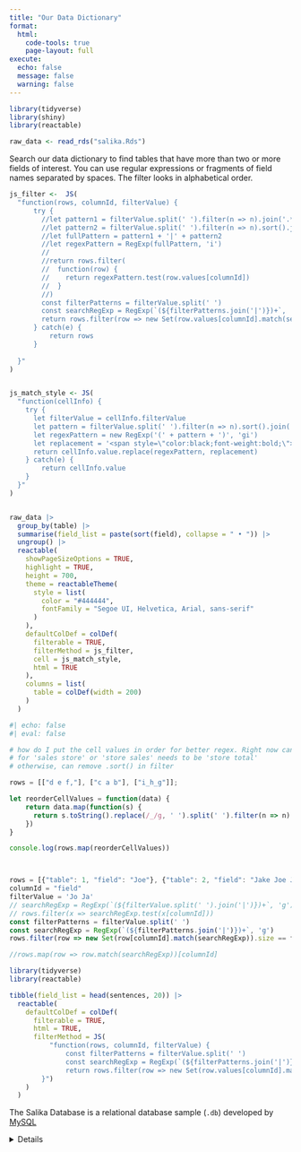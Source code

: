 ```yaml
---
title: "Our Data Dictionary"
format: 
  html:
    code-tools: true
    page-layout: full
execute: 
  echo: false
  message: false
  warning: false
---
```


```r
library(tidyverse)
library(shiny)
library(reactable)

raw_data <- read_rds("salika.Rds")
```


Search our data dictionary to find tables that have more than two or more fields of interest. You can use regular expressions or fragments of field names separated by spaces. The filter looks in alphabetical order.

```r
js_filter <-  JS(
  "function(rows, columnId, filterValue) {
      try {
        //let pattern1 = filterValue.split(' ').filter(n => n).join('.*')
        //let pattern2 = filterValue.split(' ').filter(n => n).sort().join('.*')
        //let fullPattern = pattern1 + '|' + pattern2
        //let regexPattern = RegExp(fullPattern, 'i')
        //
        //return rows.filter(
        //  function(row) {
        //    return regexPattern.test(row.values[columnId])
        //  }
        //)
        const filterPatterns = filterValue.split(' ')
        const searchRegExp = RegExp(`(${filterPatterns.join('|')})+`, 'gi')
        return rows.filter(row => new Set(row.values[columnId].match(searchRegExp)).size == filterPatterns.length)
      } catch(e) {
          return rows
      }
       
  }"
)


js_match_style <- JS(
  "function(cellInfo) {
    try {
      let filterValue = cellInfo.filterValue
      let pattern = filterValue.split(' ').filter(n => n).sort().join('|')
      let regexPattern = new RegExp('(' + pattern + ')', 'gi')
      let replacement = '<span style=\"color:black;font-weight:bold;\">$1</span>'
      return cellInfo.value.replace(regexPattern, replacement)
    } catch(e) {
        return cellInfo.value
    }
  }"
)


raw_data |>
  group_by(table) |>
  summarise(field_list = paste(sort(field), collapse = " • ")) |>
  ungroup() |>
  reactable(
    showPageSizeOptions = TRUE,
    highlight = TRUE, 
    height = 700,
    theme = reactableTheme(
      style = list(
        color = "#444444",
        fontFamily = "Segoe UI, Helvetica, Arial, sans-serif"
      )
    ),
    defaultColDef = colDef(
      filterable = TRUE,
      filterMethod = js_filter,
      cell = js_match_style,
      html = TRUE
    ),
    columns = list(
      table = colDef(width = 200)
    )
  )
```


```r
#| echo: false
#| eval: false

# how do I put the cell values in order for better regex. Right now can't search
# for 'sales store' or 'store sales' needs to be 'store total'
# otherwise, can remove .sort() in filter

```

```js
rows = [["d e f,"], ["c a b"], ["i_h_g"]];

let reorderCellValues = function(data) {
    return data.map(function(s) {
      return s.toString().replace(/_/g, ' ').split(' ').filter(n => n).sort().join(' ')
    })
}

console.log(rows.map(reorderCellValues))



rows = [{"table": 1, "field": "Joe"}, {"table": 2, "field": "Jake Joe Joey"}]
columnId = "field"
filterValue = 'Jo Ja'
// searchRegExp = RegExp(`(${filterValue.split(' ').join('|')})+`, 'g')
// rows.filter(x => searchRegExp.test(x[columnId]))
const filterPatterns = filterValue.split(' ')
const searchRegExp = RegExp(`(${filterPatterns.join('|')})+`, 'g')
rows.filter(row => new Set(row[columnId].match(searchRegExp)).size == filterPatterns.length)

//rows.map(row => row.match(searchRegExp))[columnId]
```

```r
library(tidyverse)
library(reactable)

tibble(field_list = head(sentences, 20)) |>
  reactable(
    defaultColDef = colDef(
      filterable = TRUE,
      html = TRUE,
      filterMethod = JS(
          "function(rows, columnId, filterValue) {
              const filterPatterns = filterValue.split(' ')
              const searchRegExp = RegExp(`(${filterPatterns.join('|')})+`, 'gi')
              return rows.filter(row => new Set(row.values[columnId].match(searchRegExp)).size == filterPatterns.length)
        }")
    )
  )
```

The Salika Database is a relational database sample (`.db`) developed by [MySQL](https://www.jooq.org/sakila)

<details>

[Posit contest details](https://www.rstudio.com/blog/rstudio-table-contest-2022/)


</details>
